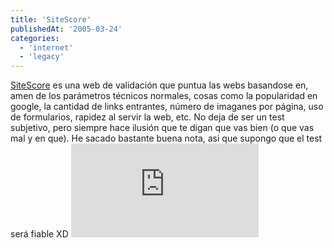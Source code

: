 ```yaml
---
title: 'SiteScore'
publishedAt: '2005-03-24'
categories:
  - 'internet'
  - 'legacy'
---
```


[SiteScore](http://www.silktide.com/sitescore) es una web de validación que puntua las webs basandose en, amen de los parámetros técnicos normales, cosas como la popularidad en google, la cantidad de links entrantes, número de imaganes por página, uso de formularios, rapidez al servir la web, etc. No deja de ser un test subjetivo, pero siempre hace ilusión que te digan que vas bien (o que vas mal y en que). He sacado bastante buena nota, asi que supongo que el test será fiable XD [![Silktide SiteScore for this website](http://sitescore.silktide.com/index.php?siteScoreUrl=http%3A%2F%2Fblog.rick.f2o.org)](http://www.silktide.com/report.php?url=http%3A%2F%2Fblog.rick.f2o.org)
